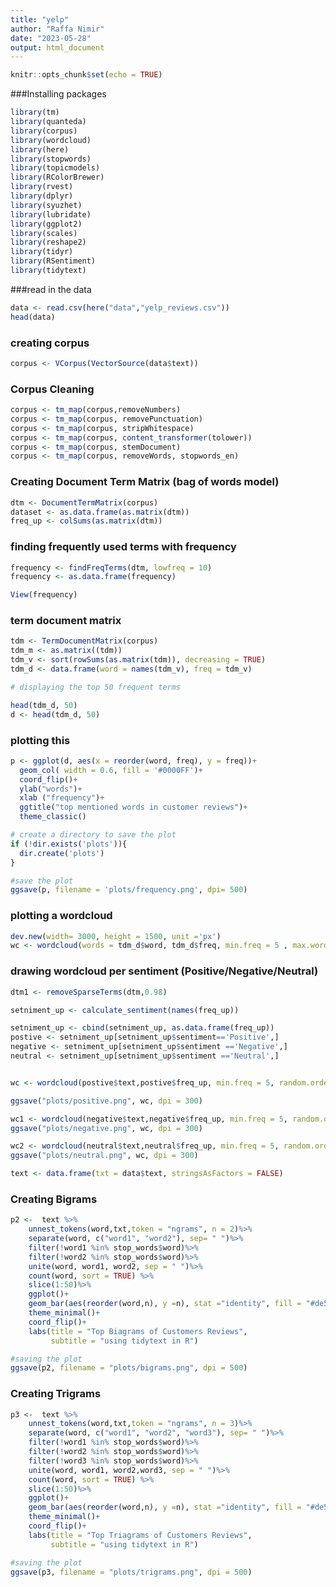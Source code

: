 ---
title: "yelp"
author: "Raffa Nimir"
date: "2023-05-28"
output: html_document
---

```{r setup, include=FALSE}
knitr::opts_chunk$set(echo = TRUE)
```

###Installing packages
```{r}
library(tm)
library(quanteda)
library(corpus)
library(wordcloud)
library(here)
library(stopwords)
library(topicmodels)
library(RColorBrewer)
library(rvest)
library(dplyr)
library(syuzhet)
library(lubridate)
library(ggplot2)
library(scales)
library(reshape2)
library(tidyr)
library(RSentiment)
library(tidytext)
```

###read in the data
```{r}
data <- read.csv(here("data","yelp_reviews.csv"))
head(data)
```

### creating corpus 

```{r}
corpus <- VCorpus(VectorSource(data$text))
```

### Corpus Cleaning 

```{r}
corpus <- tm_map(corpus,removeNumbers)
corpus <- tm_map(corpus, removePunctuation)
corpus <- tm_map(corpus, stripWhitespace)
corpus <- tm_map(corpus, content_transformer(tolower))
corpus <- tm_map(corpus, stemDocument)
corpus <- tm_map(corpus, removeWords, stopwords_en)
``` 

### Creating Document Term Matrix (bag of words model)

```{r}
dtm <- DocumentTermMatrix(corpus)
dataset <- as.data.frame(as.matrix(dtm))
freq_up <- colSums(as.matrix(dtm))
```

### finding frequently used terms with frequency 
```{r}
frequency <- findFreqTerms(dtm, lowfreq = 10)
frequency <- as.data.frame(frequency)
``` 


```{r}
View(frequency)
```

### term document matrix 
```{r}
tdm <- TermDocumentMatrix(corpus)
tdm_m <- as.matrix((tdm))
tdm_v <- sort(rowSums(as.matrix(tdm)), decreasing = TRUE)
tdm_d <- data.frame(word = names(tdm_v), freq = tdm_v)

# displaying the top 50 frequent terms 

head(tdm_d, 50)
d <- head(tdm_d, 50)
```

### plotting this 

```{r}
p <- ggplot(d, aes(x = reorder(word, freq), y = freq))+
  geom_col( width = 0.6, fill = '#0000FF')+
  coord_flip()+
  ylab("words")+
  xlab ("frequency")+
  ggtitle("top mentioned words in customer reviews")+
  theme_classic()

# create a directory to save the plot 
if (!dir.exists('plots')){
  dir.create('plots')
}

#save the plot
ggsave(p, filename = 'plots/frequency.png', dpi= 500)
``` 

### plotting a wordcloud 

```{r}
dev.new(width= 3000, height = 1500, unit ='px')
wc <- wordcloud(words = tdm_d$word, tdm_d$freq, min.freq = 5 , max.words = 500, scale = c(2,.1), random.order = FALSE , rot.per = .1, colors = brewer.pal(8,"Dark2"))
```


### drawing wordcloud per sentiment (Positive/Negative/Neutral)

```{r}
dtm1 <- removeSparseTerms(dtm,0.98)
```

```{r}
setniment_up <- calculate_sentiment(names(freq_up))
```

```{r}

setniment_up <- cbind(setniment_up, as.data.frame(freq_up))
postive <- setniment_up[setniment_up$sentiment=='Positive',]
negative <- setniment_up[setniment_up$sentiment =='Negative',]
neutral <- setniment_up[setniment_up$sentiment =='Neutral',]


wc <- wordcloud(postive$text,postive$freq_up, min.freq = 5, random.order = FALSE,rot.per=0.35,            colors=brewer.pal(8, "Dark2"))

ggsave("plots/positive.png", wc, dpi = 300)
```

```{r}
wc1 <- wordcloud(negative$text,negative$freq_up, min.freq = 5, random.order = FALSE,rot.per=0.35,            colors=brewer.pal(8, "Dark2"))
ggsave("plots/negative.png", wc, dpi = 300)
```

```{r}
wc2 <- wordcloud(neutral$text,neutral$freq_up, min.freq = 5, random.order = FALSE,rot.per=0.35,            colors=brewer.pal(8, "Dark2"))
ggsave("plots/neutral.png", wc, dpi = 300)
```

```{r}
text <- data.frame(txt = data$text, stringsAsFactors = FALSE)
```

### Creating Bigrams

```{r}
p2 <-  text %>% 
    unnest_tokens(word,txt,token = "ngrams", n = 2)%>%
    separate(word, c("word1", "word2"), sep= " ")%>%
    filter(!word1 %in% stop_words$word)%>%
    filter(!word2 %in% stop_words$word)%>%
    unite(word, word1, word2, sep = " ")%>%
    count(word, sort = TRUE) %>%
    slice(1:50)%>%
    ggplot()+
    geom_bar(aes(reorder(word,n), y =n), stat ="identity", fill = "#de5833")+
    theme_minimal()+
    coord_flip()+
    labs(title = "Top Biagrams of Customers Reviews", 
         subtitle = "using tidytext in R")

#saving the plot 
ggsave(p2, filename = "plots/bigrams.png", dpi = 500)
```

### Creating Trigrams

```{r}
p3 <-  text %>% 
    unnest_tokens(word,txt,token = "ngrams", n = 3)%>%
    separate(word, c("word1", "word2", "word3"), sep= " ")%>%
    filter(!word1 %in% stop_words$word)%>%
    filter(!word2 %in% stop_words$word)%>%
    filter(!word3 %in% stop_words$word)%>%
    unite(word, word1, word2,word3, sep = " ")%>%
    count(word, sort = TRUE) %>%
    slice(1:50)%>%
    ggplot()+
    geom_bar(aes(reorder(word,n), y =n), stat ="identity", fill = "#de5833")+
    theme_minimal()+
    coord_flip()+
    labs(title = "Top Triagrams of Customers Reviews", 
         subtitle = "using tidytext in R")

#saving the plot 
ggsave(p3, filename = "plots/trigrams.png", dpi = 500)

```

